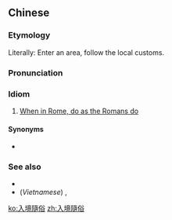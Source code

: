 {{also|入境随俗}}
==Chinese==
{{zh-forms|s=入境随俗}}

===Etymology===
Literally: Enter an area, follow the local customs.

===Pronunciation===
{{zh-pron
|m=rùjìngsuísú
|cat=ch
}}

===Idiom===
{{zh-idiom}}

# {{lb|zh|chiefly||Taiwan}} [[when in Rome, do as the Romans do|When in Rome, do as the Romans do]]

====Synonyms====
* {{zh-l|入鄉隨俗}}

===See also===
* {{zh-l|嫁雞隨雞，嫁狗隨狗}}
* (''Vietnamese'') {{l|vi|nhập gia tùy tục}}, {{l|vi|nhập gia tùy tục, nhập giang tùy khúc}}

[[ko:入境隨俗]]
[[zh:入境隨俗]]